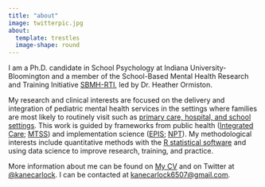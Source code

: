 ```yaml
---
title: "about"
image: twitterpic.jpg
about: 
  template: trestles
  image-shape: round
---
```


I am a Ph.D. candidate in School Psychology at Indiana University-Bloomington and a member of the School-Based Mental Health Research and Training Initiative [SBMH-RTI](https://www.sbmhinitiative.com), led by Dr. Heather Ormiston.     

My research and clinical interests are focused on the delivery and integration of pediatric mental health services in the settings where families are most likely to routinely visit such as [primary care, hospital, and school settings](https://link.springer.com/article/10.1007/s10488-018-00916-9). This work is guided by frameworks from public health ([Integrated Care](https://link.springer.com/article/10.1007/s10880-017-9512-0); [MTSS](https://mtss4success.org/essential-components)) and implementation science ([EPIS](https://episframework.com/); [NPT](https://implementationscience.biomedcentral.com/articles/10.1186/s13012-022-01191-x)). My methodological interests include quantitative methods with the [R statistical software](https://www.r-project.org/) and using data science to improve research, training, and practice. 

More information about me can be found on [My CV](https://www.kanecarlock.com/my%20cv) and on Twitter at [@kanecarlock](https://twitter.com/kanecarlock). I can be contacted at [kanecarlock6507@gmail.com](mailto:kanecarlock6507@gmail.com).